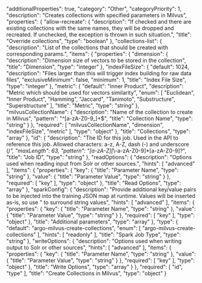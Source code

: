   "additionalProperties": true,
  "category": "Other",
  "categoryPriority": 1,
  "description": "Creates collections with specified parameters in Milvus",
  "properties": {
    "allow-recreate": {
      "description": "If checked and there are existing collections with the same names, they will be dropped and recreated. If unchecked, the exception is thrown in such situation.",
      "title": "Override collections",
      "type": "boolean"
    },
    "collections-list": {
      "description": "List of the collections that should be created with corresponding params.",
      "items": {
        "properties": {
          "dimension": {
            "description": "Dimension size of vectors to be stored in the collection",
            "title": "Dimension",
            "type": "integer"
          },
          "indexFileSize": {
            "default": 1024,
            "description": "Files larger than this will trigger index building for raw data files",
            "exclusiveMinimum": false,
            "minimum": 1,
            "title": "Index File Size",
            "type": "integer"
          },
          "metric": {
            "default": "Inner Product",
            "description": "Metric which should be used for vectors similarity",
            "enum": [
              "Euclidean",
              "Inner Product",
              "Hamming",
              "Jaccard",
              "Tanimoto",
              "Substructure",
              "Superstructure"
            ],
            "title": "Metric",
            "type": "string"
          },
          "milvusCollectionName": {
            "description": "Name of the collection to create in Milvus",
            "pattern": "^[a-zA-Z0-9_]+$",
            "title": "Collection Name",
            "type": "string"
          }
        },
        "required": [
          "milvusCollectionName",
          "dimension",
          "indexFileSize",
          "metric"
        ],
        "type": "object"
      },
      "title": "Collections",
      "type": "array"
    },
    "id": {
      "description": "The ID for this job. Used in the API to reference this job. Allowed characters: a-z, A-Z, dash (-) and underscore (_)",
      "maxLength": 63,
      "pattern": "[a-zA-Z][_\\-a-zA-Z0-9]*[a-zA-Z0-9]?",
      "title": "Job ID",
      "type": "string"
    },
    "readOptions": {
      "description": "Options used when reading input from Solr or other sources.",
      "hints": [
        "advanced"
      ],
      "items": {
        "properties": {
          "key": {
            "title": "Parameter Name",
            "type": "string"
          },
          "value": {
            "title": "Parameter Value",
            "type": "string"
          }
        },
        "required": [
          "key"
        ],
        "type": "object"
      },
      "title": "Read Options",
      "type": "array"
    },
    "sparkConfig": {
      "description": "Provide additional key/value pairs to be injected into the training JSON map at runtime. Values will be inserted as-is, so use \" to surround string values",
      "hints": [
        "advanced"
      ],
      "items": {
        "properties": {
          "key": {
            "title": "Parameter Name",
            "type": "string"
          },
          "value": {
            "title": "Parameter Value",
            "type": "string"
          }
        },
        "required": [
          "key"
        ],
        "type": "object"
      },
      "title": "Additional parameters",
      "type": "array"
    },
    "type": {
      "default": "argo-milvus-create-collections",
      "enum": [
        "argo-milvus-create-collections"
      ],
      "hints": [
        "readonly"
      ],
      "title": "Spark Job Type",
      "type": "string"
    },
    "writeOptions": {
      "description": "Options used when writing output to Solr or other sources",
      "hints": [
        "advanced"
      ],
      "items": {
        "properties": {
          "key": {
            "title": "Parameter Name",
            "type": "string"
          },
          "value": {
            "title": "Parameter Value",
            "type": "string"
          }
        },
        "required": [
          "key"
        ],
        "type": "object"
      },
      "title": "Write Options",
      "type": "array"
    }
  },
  "required": [
    "id",
    "type"
  ],
  "title": "Create Collections in Milvus",
  "type": "object"
}
